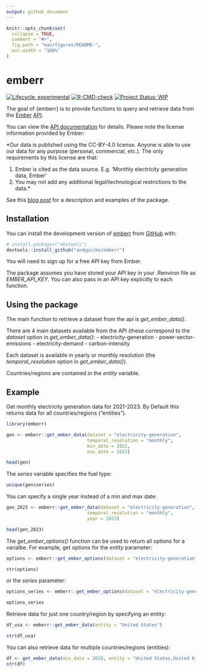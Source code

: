 ```yaml
---
output: github_document
---
```


<!-- README.md is generated from README.Rmd. Please edit that file -->

```r
knitr::opts_chunk$set(
  collapse = TRUE,
  comment = "#>",
  fig.path = "man/figures/README-",
  out.width = "100%"
)
```

# emberr

<!-- badges: start -->
[![Lifecycle: experimental](https://img.shields.io/badge/lifecycle-experimental-orange.svg)](https://lifecycle.r-lib.org/articles/stages.html#experimental) [![R-CMD-check](https://github.com/andypicke/emberr/actions/workflows/R-CMD-check.yaml/badge.svg)](https://github.com/andypicke/emberr/actions/workflows/R-CMD-check.yaml)
[![Project Status: WIP](https://www.repostatus.org/badges/latest/wip.svg)](https://www.repostatus.org/#wip)
<!-- badges: end -->

The goal of {emberr} is to provide functions to query and retrieve data from the [Ember](https://ember-energy.org/) [API](https://ember-energy.org/data/api/).

You can view the [API documentation](https://api.ember-energy.org/docs) for details. Please note the license information provided by Ember:

*Our data is published using the CC-BY-4.0 license. Anyone is able to use our data for any purpose (personal, commercial, etc.). The only requirements by this license are that:

1) Ember is cited as the data source. E.g. 'Monthly electricity generation data, Ember'
2) You may not add any additional legal/technological restrictions to the data.*

See this [blog post](https://andypicke.quarto.pub/portfolio/posts/emberr/emberr.html) for a description and examples of the package.

## Installation

You can install the development version of [emberr](https://github.com/andypicke/emberr) from [GitHub](https://github.com/) with:

``` r
# install.packages("devtools")
devtools::install_github("andypicke/emberr")
```

You will need to sign up for a free API key from Ember.

The package assumes you have stored your API key in your .Renviron file as *EMBER_API_KEY*. You can also pass in an API key explicitly to each function.

## Using the package

The main function to retrieve a dataset from the api is *get_ember_data()*.

There are 4 main datasets available from the API (these correspond to the *dataset* option in *get_ember_data()*:
- electricity-generation
- power-sector-emissions
- electricity-demand
- carbon-intensity

Each dataset is available in yearly or monthly resolution (the *temporal_resolution* option in *get_ember_data()*).

Countries/regions are contained in the *entity* variable. 

## Example

Get monthly electricity generation data for 2021-2023. By Default this returns data for all countries/regions ("entities").
```r
library(emberr)

gen <- emberr::get_ember_data(dataset = "electricity-generation", 
                              temporal_resolution = "monthly", 
                              min_date = 2021, 
                              max_date = 2023)

head(gen)

```

The *series* variable specifies the fuel type:
```r
unique(gen$series)
```


You can specify a single year instead of a min and max date:
```r

gen_2023 <- emberr::get_ember_data(dataset = "electricity-generation", 
                              temporal_resolution = "monthly", 
                              year = 2023)

head(gen_2023)
```

The *get_ember_options()* function can be used to return all options for a varialbe. For example, get options for the *entity* parameter:

```r

options <- emberr::get_ember_options(dataset = "electricity-generation", filter_name = "entity")

str(options)

```

or the *series* parameter:
```r

options_series <- emberr::get_ember_options(dataset = "electricity-generation", filter_name = "series")

options_series

```


Retrieve data for just one country/region by specifying an entity:

```r

df_usa <- emberr::get_ember_data(entity = "United States")

str(df_usa)

```


You can also retrieve data for multiple countries/regions (entities):

```r

df <- get_ember_data(min_date = 2020, entity = "United States,United Kingdom")
str(df)

```


